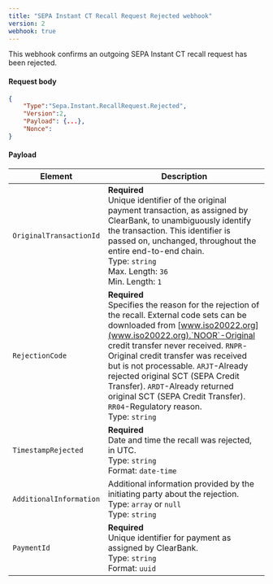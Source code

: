 ```yaml
---
title: "SEPA Instant CT Recall Request Rejected webhook"
version: 2
webhook: true
---
```


This webhook confirms an outgoing SEPA Instant CT recall request has been rejected.

#### Request body

```json
{
    "Type":"Sepa.Instant.RecallRequest.Rejected",
    "Version":2,
    "Payload": {...},
    "Nonce":
}
```

#### Payload
| Element                 | Description                                                                                                                                                                                                                                                                                                                                                                                                                                        |
| ----------------------- | -------------------------------------------------------------------------------------------------------------------------------------------------------------------------------------------------------------------------------------------------------------------------------------------------------------------------------------------------------------------------------------------------------------------------------------------------- |
| `OriginalTransactionId` | **Required**<br />Unique identifier of the original payment transaction, as assigned by ClearBank, to unambiguously identify the transaction. This identifier is passed on, unchanged, throughout the entire end-to-end chain.<br/>Type: `string`<br/>Max. Length: `36`<br/>Min. Length: `1`                                                                                                                                                       |
| `RejectionCode`         | **Required**<br />Specifies the reason for the rejection of the recall. External code sets can be downloaded from [www.iso20022.org](www.iso20022.org).`NOOR`-Original credit transfer never received. `RNPR`-Original credit transfer was received but is not processable. `ARJT`-Already rejected original SCT (SEPA Credit Transfer). `ARDT`-Already returned original SCT (SEPA Credit Transfer). `RR04`-Regulatory reason.<br/>Type: `string` |
| `TimestampRejected`     | **Required**<br />Date and time the recall was rejected, in UTC.<br/>Type: `string`<br/>Format: `date-time`                                                                                                                                                                                                                                                                                                                                        |
| `AdditionalInformation` | Additional information provided by the initiating party about the rejection.<br/>Type: `array` or `null`<br />Type: `string`                                                                                                                                                                                                                                                                                                                       |
| `PaymentId`             | **Required**<br />Unique identifier for payment as assigned by ClearBank.<br/>Type: `string` <br/>Format: `uuid`                                                                                                                                                                                                                                                                                                                                   |